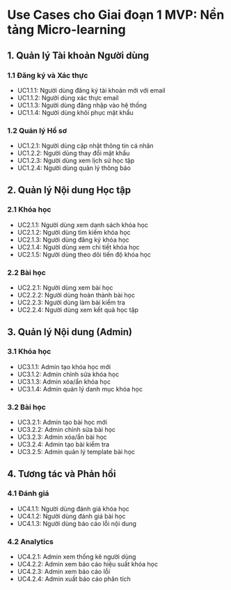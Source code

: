 # Use Cases cho Giai đoạn 1 MVP: Nền tảng Micro-learning

## 1. Quản lý Tài khoản Người dùng

### 1.1 Đăng ký và Xác thực

- UC1.1.1: Người dùng đăng ký tài khoản mới với email
- UC1.1.2: Người dùng xác thực email
- UC1.1.3: Người dùng đăng nhập vào hệ thống
- UC1.1.4: Người dùng khôi phục mật khẩu

### 1.2 Quản lý Hồ sơ

- UC1.2.1: Người dùng cập nhật thông tin cá nhân
- UC1.2.2: Người dùng thay đổi mật khẩu
- UC1.2.3: Người dùng xem lịch sử học tập
- UC1.2.4: Người dùng quản lý thông báo

## 2. Quản lý Nội dung Học tập

### 2.1 Khóa học

- UC2.1.1: Người dùng xem danh sách khóa học
- UC2.1.2: Người dùng tìm kiếm khóa học
- UC2.1.3: Người dùng đăng ký khóa học
- UC2.1.4: Người dùng xem chi tiết khóa học
- UC2.1.5: Người dùng theo dõi tiến độ khóa học

### 2.2 Bài học

- UC2.2.1: Người dùng xem bài học
- UC2.2.2: Người dùng hoàn thành bài học
- UC2.2.3: Người dùng làm bài kiểm tra
- UC2.2.4: Người dùng xem kết quả học tập

## 3. Quản lý Nội dung (Admin)

### 3.1 Khóa học

- UC3.1.1: Admin tạo khóa học mới
- UC3.1.2: Admin chỉnh sửa khóa học
- UC3.1.3: Admin xóa/ẩn khóa học
- UC3.1.4: Admin quản lý danh mục khóa học

### 3.2 Bài học

- UC3.2.1: Admin tạo bài học mới
- UC3.2.2: Admin chỉnh sửa bài học
- UC3.2.3: Admin xóa/ẩn bài học
- UC3.2.4: Admin tạo bài kiểm tra
- UC3.2.5: Admin quản lý template bài học

## 4. Tương tác và Phản hồi

### 4.1 Đánh giá

- UC4.1.1: Người dùng đánh giá khóa học
- UC4.1.2: Người dùng đánh giá bài học
- UC4.1.3: Người dùng báo cáo lỗi nội dung

### 4.2 Analytics

- UC4.2.1: Admin xem thống kê người dùng
- UC4.2.2: Admin xem báo cáo hiệu suất khóa học
- UC4.2.3: Admin xem báo cáo lỗi
- UC4.2.4: Admin xuất báo cáo phân tích
